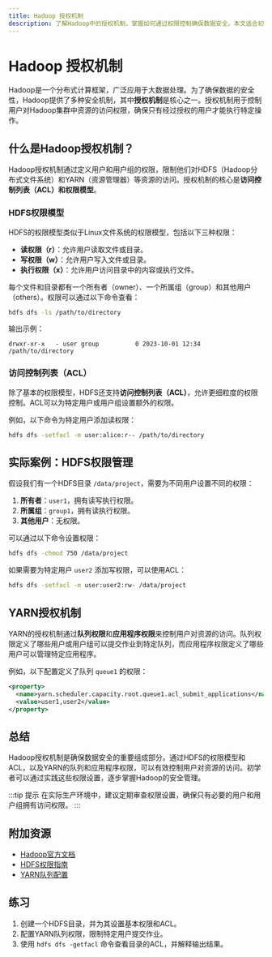 ```yaml
---
title: Hadoop 授权机制
description: 了解Hadoop中的授权机制，掌握如何通过权限控制确保数据安全。本文适合初学者，包含概念讲解、代码示例和实际案例。
---
```


# Hadoop 授权机制

Hadoop是一个分布式计算框架，广泛应用于大数据处理。为了确保数据的安全性，Hadoop提供了多种安全机制，其中**授权机制**是核心之一。授权机制用于控制用户对Hadoop集群中资源的访问权限，确保只有经过授权的用户才能执行特定操作。

## 什么是Hadoop授权机制？

Hadoop授权机制通过定义用户和用户组的权限，限制他们对HDFS（Hadoop分布式文件系统）和YARN（资源管理器）等资源的访问。授权机制的核心是**访问控制列表（ACL）**和**权限模型**。

### HDFS权限模型

HDFS的权限模型类似于Linux文件系统的权限模型，包括以下三种权限：

- **读权限（r）**：允许用户读取文件或目录。
- **写权限（w）**：允许用户写入文件或目录。
- **执行权限（x）**：允许用户访问目录中的内容或执行文件。

每个文件和目录都有一个所有者（owner）、一个所属组（group）和其他用户（others）。权限可以通过以下命令查看：

```bash
hdfs dfs -ls /path/to/directory
```

输出示例：

```plaintext
drwxr-xr-x   - user group          0 2023-10-01 12:34 /path/to/directory
```

### 访问控制列表（ACL）

除了基本的权限模型，HDFS还支持**访问控制列表（ACL）**，允许更细粒度的权限控制。ACL可以为特定用户或用户组设置额外的权限。

例如，以下命令为特定用户添加读权限：

```bash
hdfs dfs -setfacl -m user:alice:r-- /path/to/directory
```

## 实际案例：HDFS权限管理

假设我们有一个HDFS目录 `/data/project`，需要为不同用户设置不同的权限：

1. **所有者**：`user1`，拥有读写执行权限。
2. **所属组**：`group1`，拥有读执行权限。
3. **其他用户**：无权限。

可以通过以下命令设置权限：

```bash
hdfs dfs -chmod 750 /data/project
```

如果需要为特定用户 `user2` 添加写权限，可以使用ACL：

```bash
hdfs dfs -setfacl -m user:user2:rw- /data/project
```

## YARN授权机制

YARN的授权机制通过**队列权限**和**应用程序权限**来控制用户对资源的访问。队列权限定义了哪些用户或用户组可以提交作业到特定队列，而应用程序权限定义了哪些用户可以管理特定应用程序。

例如，以下配置定义了队列 `queue1` 的权限：

```xml
<property>
  <name>yarn.scheduler.capacity.root.queue1.acl_submit_applications</name>
  <value>user1,user2</value>
</property>
```

## 总结

Hadoop授权机制是确保数据安全的重要组成部分。通过HDFS的权限模型和ACL，以及YARN的队列和应用程序权限，可以有效控制用户对资源的访问。初学者可以通过实践这些权限设置，逐步掌握Hadoop的安全管理。

:::tip 提示
在实际生产环境中，建议定期审查权限设置，确保只有必要的用户和用户组拥有访问权限。
:::

## 附加资源

- [Hadoop官方文档](https://hadoop.apache.org/docs/current/)
- [HDFS权限指南](https://hadoop.apache.org/docs/current/hadoop-project-dist/hadoop-hdfs/HdfsPermissionsGuide.html)
- [YARN队列配置](https://hadoop.apache.org/docs/current/hadoop-yarn/hadoop-yarn-site/CapacityScheduler.html)

## 练习

1. 创建一个HDFS目录，并为其设置基本权限和ACL。
2. 配置YARN队列权限，限制特定用户提交作业。
3. 使用 `hdfs dfs -getfacl` 命令查看目录的ACL，并解释输出结果。
